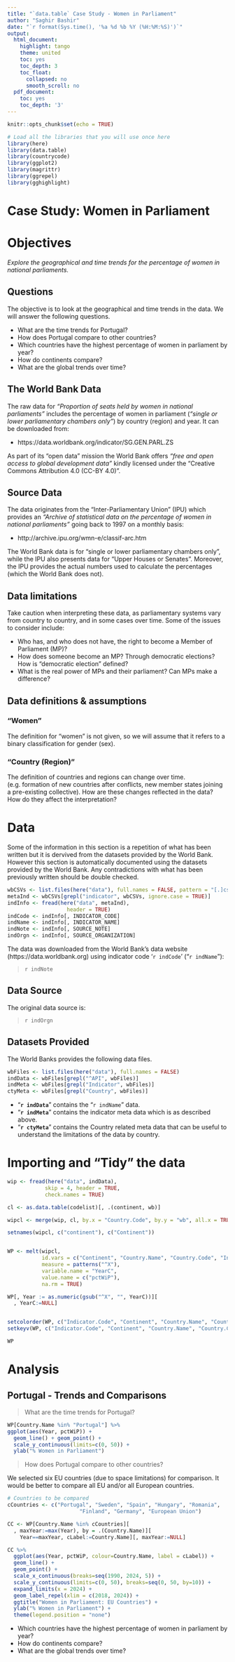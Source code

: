 ```yaml
---
title: "`data.table` Case Study - Women in Parliament"
author: "Saghir Bashir"
date: "`r format(Sys.time(), '%a %d %b %Y (%H:%M:%S)')`"
output:
  html_document:
    highlight: tango
    theme: united
    toc: yes
    toc_depth: 3
    toc_float:
      collapsed: no
      smooth_scroll: no
  pdf_document:
    toc: yes
    toc_depth: '3'
---
```



```r
knitr::opts_chunk$set(echo = TRUE)

# Load all the libraries that you will use once here
library(here)
library(data.table)
library(countrycode)
library(ggplot2)
library(magrittr)
library(ggrepel)
library(gghighlight)
```

# Case Study: Women in Parliament

# Objectives

*Explore the geographical and time trends for the percentage of women in 
national parliaments.*

## Questions

The objective is to look at the geographical and time trends in the data. We will
answer the following questions.

+ What are the time trends for Portugal?
+ How does Portugal compare to other countries?
+ Which countries have the highest percentage of women in parliament by year?
+ How do continents compare?
+ What are the global trends over time?

## The World Bank Data 

The raw data for *"Proportion of seats held by women in national parliaments"* 
includes the percentage of women in parliament (_"single or lower parliamentary chambers 
only"_) by country (region) and year. It can be downloaded from:

- https://data.worldbank.org/indicator/SG.GEN.PARL.ZS 

As part of its "open data" mission the World Bank offers _"free and open access 
to global development data"_ kindly licensed under the "Creative Commons Attribution 
4.0 (CC-BY 4.0)".

## Source Data

The data originates from the "Inter-Parliamentary Union" (IPU) which
provides an *_"Archive of statistical data on the percentage of women in 
national parliaments"_* going back to 1997 on a monthly basis:

- http://archive.ipu.org/wmn-e/classif-arc.htm

The World Bank data is for “single or lower parliamentary chambers only”, while 
the IPU also presents data for “Upper Houses or Senates”. Moreover, the IPU provides 
the actual numbers used to calculate the percentages (which the World Bank does not).

## Data limitations

Take caution when interpreting these data, as parliamentary systems vary from country 
to country, and in some cases over time. Some of the issues to consider include:

- Who has, and who does not have, the right to become a Member of Parliament (MP)?
- How does someone become an MP? Through democratic elections? How is "democratic
election" defined? 
- What is the real power of MPs and their parliament? Can MPs make a difference?

## Data definitions & assumptions

### "Women"

The definition for “women” is not given, so we will assume that it refers to a 
binary classification for gender (sex).

### "Country (Region)"

The definition of countries and regions can change over time.  (e.g. formation of new
countries after conflicts, new member states joining a pre-existing collective). 
How are these changes reflected in the data? How do they affect the interpretation? 

# Data

Some of the information in this section is a repetition of what has been written but
it is dervived from the datasets provided by the World Bank. However this section is
automatically documented using the datasets provided by the World Bank. Any contradictions
with what has been previously written should be double checked.

```r
wbCSVs <- list.files(here("data"), full.names = FALSE, pattern = "[.]csv$")
metaInd <- wbCSVs[grepl("indicator", wbCSVs, ignore.case = TRUE)]
indInfo <- fread(here("data", metaInd), 
                   header = TRUE)
indCode <- indInfo[, INDICATOR_CODE]
indName <- indInfo[, INDICATOR_NAME]
indNote <- indInfo[, SOURCE_NOTE]
indOrgn <- indInfo[, SOURCE_ORGANIZATION]
```

The data was downloaded from the World Bank's data website (https://data.worldbank.org) using 
indicator code '`r indCode`' ("`r indName`"):

> `r indNote`

## Data Source

The original data source is:

> `r indOrgn`

## Datasets Provided

The World Banks provides the following data files.
```r
wbFiles <- list.files(here("data"), full.names = FALSE)
indData <- wbFiles[grepl("^API", wbFiles)]
indMeta <- wbFiles[grepl("Indicator", wbFiles)]
ctyMeta <- wbFiles[grepl("Country", wbFiles)]
```

+ "**`r indData`**" contains the "`r indName`" data.
+ "**`r indMeta`**" contains the indicator meta data which is as described above. 
+ "**`r ctyMeta`**" contains the Country related meta data that can be useful to
understand the limitations of the data by country.


# Importing and "Tidy" the data

```r
wip <- fread(here("data", indData), 
            skip = 4, header = TRUE,
            check.names = TRUE)

cl <- as.data.table(codelist)[, .(continent, wb)]

wipcl <- merge(wip, cl, by.x = "Country.Code", by.y = "wb", all.x = TRUE)

setnames(wipcl, c("continent"), c("Continent"))


WP <- melt(wipcl,
           id.vars = c("Continent", "Country.Name", "Country.Code", "Indicator.Code"),
           measure = patterns("^X"),
           variable.name = "YearC",
           value.name = c("pctWiP"),
           na.rm = TRUE)

WP[, Year := as.numeric(gsub("^X", "", YearC))][
  , YearC:=NULL]


setcolorder(WP, c("Indicator.Code", "Continent", "Country.Name", "Country.Code", "Year", "pctWiP"))
setkeyv(WP, c("Indicator.Code", "Continent", "Country.Name", "Country.Code", "Year"))

WP
```

# Analysis

## Portugal - Trends and Comparisons

> What are the time trends for Portugal?

```r
WP[Country.Name %in% "Portugal"] %>% 
ggplot(aes(Year, pctWiP)) +
  geom_line() + geom_point() +
  scale_y_continuous(limits=c(0, 50)) +
  ylab("% Women in Parliament")
```

> How does Portugal compare to other countries?

We selected six EU countries (due to space limitations) for comparison. It would 
be better to compare all EU and/or all European countries.
```r
# Countries to be compared
cCountries <- c("Portugal", "Sweden", "Spain", "Hungary", "Romania", 
                       "Finland", "Germany", "European Union")

CC <- WP[Country.Name %in% cCountries][
  , maxYear:=max(Year), by = .(Country.Name)][
    Year==maxYear, cLabel:=Country.Name][, maxYear:=NULL]

CC %>%
  ggplot(aes(Year, pctWiP, colour=Country.Name, label = cLabel)) +
  geom_line() +
  geom_point() +
  scale_x_continuous(breaks=seq(1990, 2024, 5)) +
  scale_y_continuous(limits=c(0, 50), breaks=seq(0, 50, by=10)) +
  expand_limits(x = 2024) +
  geom_label_repel(xlim = c(2018, 2024)) +
  ggtitle("Women in Parliament: EU Countries") +
  ylab("% Women in Parliament") +
  theme(legend.position = "none")
```




+ Which countries have the highest percentage of women in parliament by year?
+ How do continents compare?
+ What are the global trends over time?


